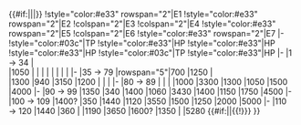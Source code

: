 {{#if:{{{rows|}}}||{{{!}} class="wikitable typography-xl-optout" align="center"}}
|-
!style="width:20%" rowspan="2"|Easy{{#if:{{{rows|}}}|<sup>{{Edit|Summer 2017 Event/Info/Easy HP}}</sup>}}
!style="color:#e33" rowspan="2"|E1
!style="color:#e33" rowspan="2"|E2
!colspan="2"|E3
!colspan="2"|E4
!style="color:#e33" rowspan="2"|E5
!colspan="2"|E6
!style="color:#e33" rowspan="2"|E7
|-
!style="color:#03c"|TP
!style="color:#e33"|HP
!style="color:#e33"|HP
!style="color:#e33"|HP
!style="color:#03c"|TP
!style="color:#e33"|HP
|-
|1 → 34
|{{Tooltip|600|Level 1}}<br>{{Tooltip|640|Level ?}}
|1050
|
|
|
|
|
|
|
|
|-
|35 → 79
|rowspan="5"|700
|1250
|{{Tooltip|280|Level ?}}<br>{{Tooltip|320|Level 79}}
|1300
|940
|3150
|1200
|
|
|
|-
|80 → 89
|
|
|
|1000
|3300
|1300
|1050
|1500
|4000
|-
|90 → 99
|1350
|340
|1400
|1060
|3430
|1400
|1150
|1750
|4500
|-
|100 → 109
|1400?
|350
|1440
|1120
|3550
|1500
|1250
|2000
|5000
|-
|110 → 120
|1440
|360
|
|1190
|3650
|1600?
|1350
|
|5280
{{#if:{{{rows|}}}||{{!}}} }}
